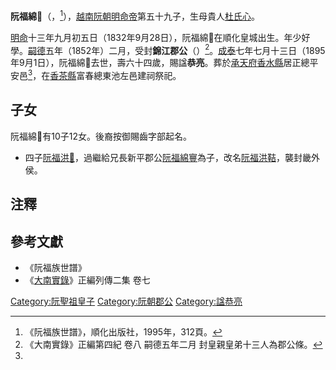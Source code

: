 '''阮福綿𡩄'''（{{vie|v='''Nguyễn Phúc Miên Vãn'''|hn=阮福綿𡩄}}，{{bd|1832年|9月28日|1895年|9月1日|catIdx=R阮}}<ref name=shipu>《阮福族世譜》，順化出版社，1995年，312頁。</ref>），[[越南|越南]][[阮朝|阮朝]][[明命帝|明命帝]]第五十九子，生母貴人[[杜氏心|杜氏心]]。

[[明命|明命]]十三年九月初五日（1832年9月28日），阮福綿𡩄在順化皇城出生。年少好學。[[嗣德|嗣德]]五年（1852年）二月，受封'''錦江郡公'''（{{vie|v=Cẩm Giang Quận Công|hn=錦江郡公}}）<ref>《大南實錄》正編第四紀 卷八 嗣德五年二月 封皇親皇弟十三人為郡公條。</ref>。[[成泰|成泰]]七年七月十三日（1895年9月1日），阮福綿𡩄去世，壽六十四歲，賜諡'''恭亮'''。葬於[[承天府_(越南)|承天府]][[香水縣|香水縣]]居正總平安邑<ref name=shipu/>，在[[香茶縣|香茶縣]]富春總東池左邑建祠祭祀。

==子女==
阮福綿𡩄有10子12女。後裔按御賜齒字部起名。
*四子[[阮福洪𪗾|阮福洪𪗾]]，過繼給兄長新平郡公[[阮福綿寷|阮福綿寷]]為子，改名[[阮福洪鞊|阮福洪鞊]]，襲封畿外侯。

==注釋==
{{reflist}}

==參考文獻==
*《阮福族世譜》
*《[[大南實錄|大南實錄]]》正編列傳二集 卷七
{{阮聖祖子女}}
[[Category:阮聖祖皇子|Category:阮聖祖皇子]]
[[Category:阮朝郡公|Category:阮朝郡公]]
[[Category:諡恭亮|Category:諡恭亮]]